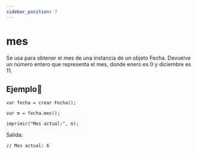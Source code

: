 ```yaml
---
sidebar_position: 7
---
```



# mes
Se usa para obtener el mes de una instancia de un objeto Fecha. Devuelve un número entero que representa el mes, donde enero es 0 y diciembre es 11.

## Ejemplo📝

```dummy
var fecha = crear Fecha();

var m = fecha.mes();

imprimir("Mes actual:", m);
```
Salida:

```dummy
// Mes actual: 6
```